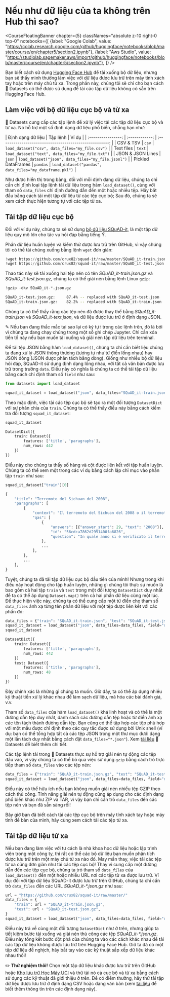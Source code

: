 # Nếu như dữ liệu của ta không trên Hub thì sao?

<CourseFloatingBanner chapter={5}
  classNames="absolute z-10 right-0 top-0"
  notebooks={[
    {label: "Google Colab", value: "https://colab.research.google.com/github/huggingface/notebooks/blob/master/course/en/chapter5/section2.ipynb"},
    {label: "Aws Studio", value: "https://studiolab.sagemaker.aws/import/github/huggingface/notebooks/blob/master/course/en/chapter5/section2.ipynb"},
]} />

Bạn biết cách sử dụng [Hugging Face Hub](https://huggingface.co/datasets) để tải xuống bộ dữ liệu, nhưng bạn sẽ thấy mình thường làm việc với dữ liệu được lưu trữ trên máy tính xách tay hoặc trên máy chủ từ xa. Trong phần này, chúng tôi sẽ chỉ cho bạn cách 🤗 Datasets có thể được sử dụng để tải các tập dữ liệu không có sẵn trên Hugging Face Hub.

<Youtube id="HyQgpJTkRdE"/>

## Làm việc với bộ dữ liệu cục bộ và từ xa

🤗 Datasets cung cấp các tập lệnh để xử lý việc tải các tập dữ liệu cục bộ và từ xa. Nó hỗ trợ một số định dạng dữ liệu phổ biến, chẳng hạn như:

|    Định dạng dữ liệu     | 
Tập lệnh |                         Ví dụ                         |
| :----------------: | :------------: | :-----------------------------------------------------: |
|     CSV & TSV      |     `csv`      |     `load_dataset("csv", data_files="my_file.csv")`     |
|     Text files     |     `text`     |    `load_dataset("text", data_files="my_file.txt")`     |
| JSON & JSON Lines  |     `json`     |   `load_dataset("json", data_files="my_file.jsonl")`    |
| Pickled DataFrames |    `pandas`    | `load_dataset("pandas", data_files="my_dataframe.pkl")` |

Như được hiển thị trong bảng, đối với mỗi định dạng dữ liệu, chúng ta chỉ cần chỉ định loại tập lệnh tải dữ liệu trong hàm `load_dataset()`, cùng với tham số `data_files` chỉ định đường dẫn đến một hoặc nhiều tệp. Hãy bắt đầu bằng cách tải một tập dữ liệu từ các tệp cục bộ; Sau đó, chúng ta sẽ xem cách thực hiện tương tự với các tệp từ xa.

## Tải tập dữ liệu cục bộ

Đối với ví dụ này, chúng ta sẽ sử dụng [bộ dữ liệu SQuAD-it](https://github.com/crux82/squad-it/), là một tập dữ liệu quy mô lớn cho tác vụ hỏi đáp bằng tiếng Ý.

Phần dữ liệu huấn luyện và kiểm thử được lưu trữ trên GitHub, vì vậy chúng tôi có thể tải chúng xuống bằng lệnh `wget` đơn giản:

```python
!wget https://github.com/crux82/squad-it/raw/master/SQuAD_it-train.json.gz
!wget https://github.com/crux82/squad-it/raw/master/SQuAD_it-test.json.gz
```

Thao tác này sẽ tải xuống hai tệp nén có tên *SQuAD_it-train.json.gz* và *SQuAD_it-test.json.gz*, chúng ta có thể giải nén bằng lệnh Linux `gzip`:

```python
!gzip -dkv SQuAD_it-*.json.gz
```

```bash
SQuAD_it-test.json.gz:	   87.4% -- replaced with SQuAD_it-test.json
SQuAD_it-train.json.gz:	   82.2% -- replaced with SQuAD_it-train.json
```

Chúng ta có thể thấy rằng các tệp nén đã được thay thế bằng _SQuAD_it-train.json_ và _SQuAD_it-text.json_, và dữ liệu được lưu trữ ở định dạng JSON.

<Tip>

✎ Nếu bạn đang thắc mắc tại sao lại có ký tự`!` trong các lệnh trên, đó là bởi vì chúng ta đang chạy chúng trong một sổ ghi chép Jupyter. Chỉ cần xóa tiền tố này nếu bạn muốn tải xuống và giải nén tập dữ liệu trên terminal.

</Tip>

Để tải tệp JSON bằng hàm `load_dataset()`, chúng ta chỉ cần biết liệu chúng ta đang xử lý JSON thông thường (tương tự như từ điển lồng nhau) hay JSON dòng (JSON được phân tách bằng dòng). Giống như nhiều bộ dữ liệu hỏi đáp, SQuAD-it sử dụng định dạng lồng nhau, với tất cả văn bản được lưu trữ trong trường `data`. Điều này có nghĩa là chúng ta có thể tải tập dữ liệu bằng cách chỉ định tham số `field` như sau:

```py
from datasets import load_dataset

squad_it_dataset = load_dataset("json", data_files="SQuAD_it-train.json", field="data")
```

Theo mặc định, việc tải các tệp cục bộ sẽ tạo ra một đối tượng `DatasetDict` với sự phân chia của `train`. Chúng ta có thể thấy điều này bằng cách kiểm tra đối tượng `squad_it_dataset`:

```py
squad_it_dataset
```

```python out
DatasetDict({
    train: Dataset({
        features: ['title', 'paragraphs'],
        num_rows: 442
    })
})
```

Điều này cho chúng ta thấy số hàng và cột được liên kết với tập huấn luyện. Chúng ta có thể xem một trong các ví dụ bằng cách lập chỉ mục vào phần tập `train` như sau:

```py
squad_it_dataset["train"][0]
```

```python out
{
    "title": "Terremoto del Sichuan del 2008",
    "paragraphs": [
        {
            "context": "Il terremoto del Sichuan del 2008 o il terremoto...",
            "qas": [
                {
                    "answers": [{"answer_start": 29, "text": "2008"}],
                    "id": "56cdca7862d2951400fa6826",
                    "question": "In quale anno si è verificato il terremoto nel Sichuan?",
                },
                ...
            ],
        },
        ...
    ],
}
```

Tuyệt, chúng ta đã tải tập dữ liệu cục bộ đầu tiên của mình! Nhưng trong khi điều này hoạt động cho tập huấn luyện, những gì chúng tôi thực sự muốn là bao gồm cả hai tập `train` và `test` trong một đối tượng `DatasetDict` duy nhất để ta có thể áp dụng `Dataset.map()` trên cả hai phần dữ liệu cùng một lúc. Để thực hiện việc này, chúng ta có thể cung cấp một từ điển cho tham số `data_files` ánh xạ từng tên phần dữ liệu với một tệp được liên kết với các phần đó:

```py
data_files = {"train": "SQuAD_it-train.json", "test": "SQuAD_it-test.json"}
squad_it_dataset = load_dataset("json", data_files=data_files, field="data")
squad_it_dataset
```

```python out
DatasetDict({
    train: Dataset({
        features: ['title', 'paragraphs'],
        num_rows: 442
    })
    test: Dataset({
        features: ['title', 'paragraphs'],
        num_rows: 48
    })
})
```
Đây chính xác là những gì chúng ta muốn. Giờ đây, ta có thể áp dụng nhiều kỹ thuật tiền xử lý khác nhau để làm sạch dữ liệu, mã hóa các bài đánh giá, v.v.

<Tip>

Tham số `data_files` của hàm `load_dataset()` khá linh hoạt và có thể là một đường dẫn tệp duy nhất, danh sách các đường dẫn tệp hoặc từ điển ánh xạ các tên tách thành đường dẫn tệp. Bạn cũng có thể tập hợp các tệp phù hợp với một mẫu được chỉ định theo các quy tắc được sử dụng bởi Unix shell (ví dụ: bạn có thể tổng hợp tất cả các tệp JSON trong một thư mục dưới dạng một lần tách duy nhất bằng cách đặt `data_files="*.json"`). Xem [tài liệu](https://huggingface.co/docs/datasets/loading.html#local-and-remote-files) 🤗 Datasets để biết thêm chi tiết.

</Tip>

Các tập lệnh tải trong 🤗 Datasets thực sự hỗ trợ giải nén tự động các tệp đầu vào, vì vậy chúng ta có thể bỏ qua việc sử dụng `gzip` bằng cách trỏ trực tiếp tham số `data_files` vào các tệp nén:

```py
data_files = {"train": "SQuAD_it-train.json.gz", "test": "SQuAD_it-test.json.gz"}
squad_it_dataset = load_dataset("json", data_files=data_files, field="data")
```

Điều này có thể hữu ích nếu bạn không muốn giải nén nhiều tệp GZIP theo cách thủ công. Tính năng giải nén tự động cũng áp dụng cho các định dạng phổ biến khác như ZIP và TAR, vì vậy bạn chỉ cần trỏ `data_files` đến các tệp nén và bạn đã sẵn sàng rồi!

Bây giờ bạn đã biết cách tải các tệp cục bộ trên máy tính xách tay hoặc máy tính để bàn của mình, hãy cùng xem cách tải các tệp từ xa.

## Tải tập dữ liệu từ xa

Nếu bạn đang làm việc với tư cách là nhà khoa học dữ liệu hoặc lập trình viên trong một công ty, thì rất có thể các bộ dữ liệu bạn muốn phân tích được lưu trữ trên một máy chủ từ xa nào đó. May mắn thay, việc tải các tệp từ xa cũng đơn giản như tải các tệp cục bộ! Thay vì cung cấp một đường dẫn đến các tệp cục bộ, chúng ta trỏ tham số `data_files` của `load_dataset()` đến một hoặc nhiều URL nơi các tệp từ xa được lưu trữ. Ví dụ: đối với tập dữ liệu SQuAD-it được lưu trữ trên GitHub, chúng ta chỉ cần trỏ `data_files` đến các URL _SQuAD_it-*.json.gz_ như sau:

```py
url = "https://github.com/crux82/squad-it/raw/master/"
data_files = {
    "train": url + "SQuAD_it-train.json.gz",
    "test": url + "SQuAD_it-test.json.gz",
}
squad_it_dataset = load_dataset("json", data_files=data_files, field="data")
```

Điều này trả về cùng một đối tượng `DatasetDict` như ở trên, nhưng giúp ta tiết kiệm bước tải xuống và giải nén thủ công các tệp  _SQuAD_it-*.json.gz_. Điều này tổng kết bước đột phá của chúng ta vào các cách khác nhau để tải các tập dữ liệu không được lưu trữ trên Hugging Face Hub. Giờ ta đã có một tập dữ liệu để nghịch, hãy bắt tay vào các kỹ thuật sắp xếp dữ liệu khác nhau thôi!

<Tip>

✏️ **Thử nghiệm thôi!** Chọn một tập dữ liệu khác được lưu trữ trên GitHub hoặc [Kho lưu trữ Học Máy UCI](https://archive.ics.uci.edu/ml/index.php) và thử tải nó cả cục bộ và từ xa bằng cách sử dụng các kỹ thuật đã giới thiệu ở trên. Để có điểm thưởng, hãy thử tải tập dữ liệu được lưu trữ ở định dạng CSV hoặc dạng văn bản (xem [tài liệu](https://huggingface.co/docs/datasets/loading.html#local-and-remote-files) để biết thêm thông tin trên các định dạng này).

</Tip>
